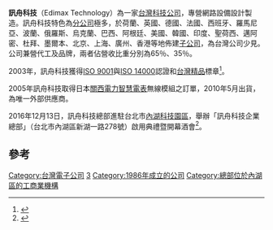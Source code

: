 {{Infobox_Company 
  |company_name = 訊舟科技股份有限公司
  |company_name_en = Edimax Technology Co., Ltd.
  |company_type = [[上市公司|上市公司]]
  |company_logo =
  |foundation = 1986年6月28日 
 | market_information = {{otc|3047}}<br>（2001年3月2日上櫃）
  |location = {{flagicon|Taiwan}} [[台北市|台北市]][[內湖區|內湖區]]新湖一路278號
  |zip_code = 114
  |telephone_no = +886 2-7739-6888
  |chairman = 任冠生 
  |industry = 電子業
  |products = 網路設備
  |capital = [[新台幣|新台幣]]19.97億元
  |revenue = {{profit}}新台幣60億元（2013）
 | net_income = 新台幣1億3千萬元（2013）
  |num_employees = 全球約1500人（2013）
  |subsid =
  |homepage = [http://www.edimax.com www.edimax.com] }}

'''訊舟科技'''（Edimax Technology）為一家[[台灣|台灣]][[科技|科技]][[公司|公司]]，專營網路設備設計製造。訊舟科技特色為[[分公司|分公司]]極多，於荷蘭、英國、德國、法國、西班牙、羅馬尼亞、波蘭、俄羅斯、烏克蘭、巴西、阿根廷、美國、韓國、印度、聖荷西、邁阿密、杜拜、墨爾本、北京、上海、廣州、香港等地佈建[[子公司|子公司]]，為台灣公司少見。公司兼營代工及品牌，兩者佔營收比重分別為65％、35％。

2003年，訊舟科技獲得[[ISO_9001|ISO 9001]]與[[ISO_14000|ISO 14000]]認證和[[台灣精品|台灣精品]]標章<ref>{{Cite web |url=http://www.edimax.com.tw/tw/about_edimax.php?c_id=8 |title=訊舟ISO9001與ISO14000認證 |access-date=2011-11-04 |archive-url=https://web.archive.org/web/20111104005016/http://www.edimax.com.tw/tw/about_edimax.php?c_id=8 |archive-date=2011-11-04 |dead-url=yes }}</ref>。

2005年訊舟科技取得日本[[關西電力|關西電力]][[智慧電表|智慧電表]]無線模組之訂單，2010年5月出貨，為唯一外部供應商。

2016年12月13日，訊舟科技總部進駐台北市[[內湖科技園區|內湖科技園區]]，舉辦「訊舟科技企業總部」（台北市內湖區新湖一路278號）啟用典禮暨開幕酒會<ref>{{Cite web |url=http://www.edimax.com.tw/edimax/post/post/data/edimax/tw/press_releases/4071 |title=訊舟科技內湖企業總部啟用 打造創新價值成長引擎 |access-date=2017-05-20 |archive-url=https://web.archive.org/web/20170527031737/http://www.edimax.com.tw/edimax/post/post/data/edimax/tw/press_releases/4071 |archive-date=2017-05-27 |dead-url=yes }}</ref>。

==參考==
{{reflist}}

[[Category:台灣電子公司|Category:台灣電子公司]]
[[Category:中華民國證券櫃檯買賣中心上櫃公司|3]]
[[Category:1986年成立的公司|Category:1986年成立的公司]]
[[Category:總部位於內湖區的工商業機構|Category:總部位於內湖區的工商業機構]]

{{TW-corp-stub}}